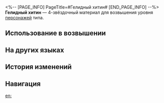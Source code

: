 <%-- [PAGE_INFO]
PageTitle=#Гелидный хитин#
[END_PAGE_INFO] --%>
{{Предмет Инфобокс
|id          = 110413
|Изображение = Предмет Гелидный хитин.png
|Тип         = Материал возвышения персонажа
|Инвентарь   = Материалы улучшения
|Редкость    = 4
|Эффект      = 
|Описание    = Морозный хитин издаёт холодное гудение. Можно использовать для возвышения ледяных персонажей.
|Источник1   = [[Застойная тень: Форма сосульки]]
|Источник2   = [[Универсальная машина для синтеза: Обмен материалов]]
}}
{{Описание|Странный хитин, отслаивающийся от межпространственного существа. Хотя он уже не леденяще холодный, он всё ещё кажется прохладным и забирающим тепло у окружающих предметов.<br /><br />''«Как никто не подумал продавать его в миры, где нет кондиционеров? Он работает как кондиционер, да и звук такой же».''}}
'''Гелидный хитин''' — 4-звёздочный материал для возвышения уровня [[Персонажи|персонажей]] {{undefined|}} типа.

==Использование в возвышении==
{{Использование в возвышении}}

==На других языках==
{{На других языках
|en   = Gelid Chitin
|zhs  = 苦寒晶壳
|zht  = 苦寒晶殼
|ja   = 苦寒晶殻
|ko   = 혹한 갑각
|es   = Quitina gélida
|fr   = Chitine gelée
|ru   = Гелидный хитин
|th   = Gelid Chitin
|vi   = Vỏ Tinh Thể Rét Buốt
|de   = Eisiges Chitin
|id   = Gelid Chitin
|pt   = Quitina Gélida
}}

==История изменений==
{{История изменений|3.5}}

==Навигация==
{{Материалы улучшения Навбокс}}

[[en:]]